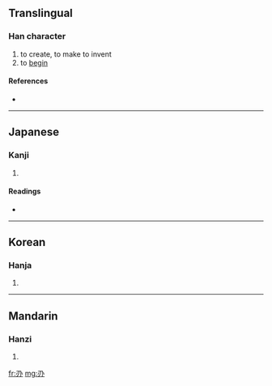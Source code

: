 {{also|創}}
==Translingual==

===Han character===
{{Han char|rn=18|rad=刀|as=02|sn=4|four=|canj=尸竹金 (SHC)}}

# to create, to make to invent
# to [[begin]]

====References====
* {{Han ref|kx=0136.030|dkj=01852|dj=0304.110|hdz=10323.010|uh=5205|ud=20997}}

----

==Japanese==

===Kanji===
{{ja-kanji|grade=|rs=刀02}}

# {{defn|Japanese}}

====Readings====
* {{ja-readings|on=[[そう]] (sō), [[しょう]] (shō)|kun=[[けずしける]] (kezushikeru)}}

----

==Korean==

===Hanja===
{{ko-hanja|hangeul=창|rv=chang|mr=ch'ang}}

# {{defn|Korean}}

----

==Mandarin==

===Hanzi===
{{cmn-hanzi|pin=[[chuāng]] ([[chuang1]])|wg=ch'uang<sup>1</sup>}}

# {{defn|Mandarin}}

[[fr:刅]]
[[mg:刅]]